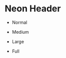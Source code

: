 
# Neon Header

- Normal

<NeonHeader
    title={this.props.title}
    sub={this.props.sub}
    size={SIZE.NORMAL}
/>

- Medium

<NeonHeader
    title={this.props.title}
    sub={this.props.sub}
    size={SIZE.MEDIUM}
/>

- Large

<NeonHeader
    title={this.props.title}
    sub={this.props.sub}
    size={SIZE.LARGE}
/>

- Full

<NeonHeader
    title={this.props.title}
    sub={this.props.sub}
    size={SIZE.FULL}
/>
